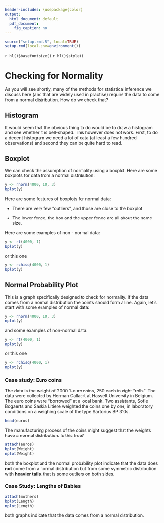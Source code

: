 ```yaml
---
header-includes: \usepackage{color}
output:
  html_document: default
  pdf_document:
    fig_caption: no
---
```


```r
source("setup.rmd.R", local=TRUE)
setup.rmd(local.env=environment())
```
`r hl()$basefontsize()`
`r hl()$style()`

# Checking for Normality

As you will see shortly, many of the methods for statistical inference we discuss here (and that are widely used in practise) require the data to come from a normal distribution. How do we check that?

## Histogram

It would seem that the obvious thing to do would be to draw a histogram and see whether it is bell-shaped. This however does not work. First, to do a decent histogram we need a lot of data (at least a few hundred observations) and second they can be quite hard to read.

## Boxplot

We can check the assumption of normality using a boxplot. Here are some boxplots for data from a normal distribution:

```r
y <- rnorm(4000, 10, 3)
bplot(y)
```

Here are some features of boxplots for normal data:

- There are very few "outliers", and those are close to the boxplot

- The lower fence, the box and the upper fence are all about the same size.

Here are some examples of non - normal data:

```r
y <- rt(4000, 1)
bplot(y)
```

or this one

```r
y <- rchisq(4000, 1)
bplot(y)
```

## Normal Probability Plot

This is a graph specifically designed to check for normality. If the data comes from a normal distribution the points should form a line. Again, let's start with some examples of normal data:

```r
y <- rnorm(4000, 10, 3)
nplot(y)
```

and some examples of non-normal data:

```r
y <- rt(4000, 1)
nplot(y)
```

or this one

```r
y <- rchisq(4000, 1)
nplot(y)
```

### Case study: Euro coins 

The data is the weight of 2000 1-euro coins, 250 each in eight "rolls". The data were collected by Herman Callaert at Hasselt University in Belgium. The euro coins were "borrowed" at a local bank. Two assistants, Sofie Bogaerts and Saskia Litiere weighted the coins one by one, in laboratory conditions on a weighing scale of the type Sartorius BP 310s.

```r
head(euros)
```

The manufacturing process of the coins might suggest that the weights have a normal distribution. Is this true?

```r
attach(euros)
bplot(Weight)
nplot(Weight)
```

both the boxplot and the normal probability plot indicate that the data does **not** come from a normal distribution but from some symmetric distribution with **heavier tails**, that is some outliers on both sides.

### Case Study: Lengths of Babies

```r
attach(mothers)
bplot(Length)
nplot(Length)
```

both graphs indicate that the data comes from a normal distribution.
